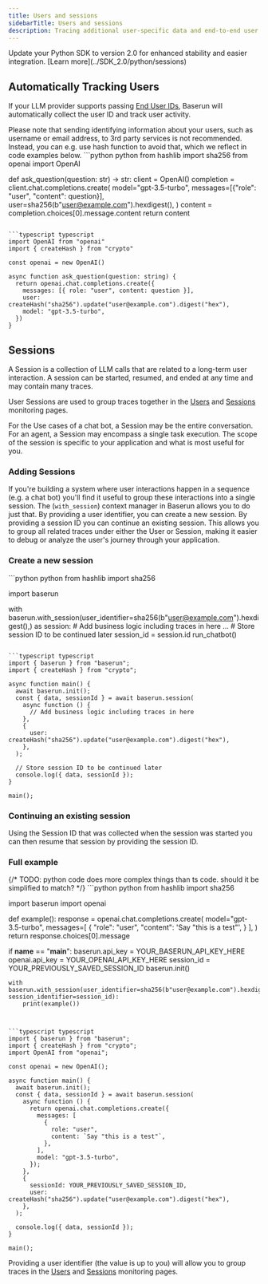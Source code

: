 ```yaml
---
title: Users and sessions
sidebarTitle: Users and sessions
description: Tracing additional user-specific data and end-to-end user journeys
---
```


<Tip>
  Update your Python SDK to version 2.0 for enhanced stability and easier
  integration. [Learn more](../SDK_2.0/python/sessions)
</Tip>

## Automatically Tracking Users

If your LLM provider supports passing [End User IDs](https://platform.openai.com/docs/guides/safety-best-practices/end-user-ids), Baserun will automatically collect the user ID and track user activity.

<Note>
Please note that sending identifying information about your users, such as username or email address, to 3rd party services is not recommended. Instead, you can e.g. use hash function to avoid that, which we reflect in code examples below.
</Note>

<CodeGroup>
```python python
from hashlib import sha256
from openai import OpenAI

def ask_question(question: str) -> str:
    client = OpenAI()
    completion = client.chat.completions.create(
        model="gpt-3.5-turbo",
        messages=[{"role": "user", "content": question}],
        user=sha256(b"user@example.com").hexdigest(),
    )
    content = completion.choices[0].message.content
    return content
```

```typescript typescript
import OpenAI from "openai"
import { createHash } from "crypto"

const openai = new OpenAI()

async function ask_question(question: string) {
  return openai.chat.completions.create({
    messages: [{ role: "user", content: question }],
    user: createHash("sha256").update("user@example.com").digest("hex"),
    model: "gpt-3.5-turbo",
  })
}
```
</CodeGroup>

## Sessions

A Session is a collection of LLM calls that are related to a long-term user interaction. A session can be started, resumed, and ended at any time and may contain many traces.

User Sessions are used to group traces together in the [Users](https://app.baserun.ai/monitoring/users) and [Sessions](https://app.baserun.ai/monitoring/user-sessions) monitoring pages.

For the Use cases of a chat bot, a Session may be the entire conversation. For an agent, a Session may encompass a single task execution. The scope of the session is specific to your application and what is most useful for you.

### Adding Sessions

If you're building a system where user interactions happen in a sequence (e.g. a chat bot) you'll find it useful to group these interactions into a single session. The (`with_session`) context manager in Baserun allows you to do just that. By providing a user identifier, you can create a new session. By providing a session ID you can continue an existing session. This allows you to group all related traces under either the User or Session, making it easier to debug or analyze the user's journey through your application.

### Create a new session

<CodeGroup>
```python python
from hashlib import sha256

import baserun
   
with baserun.with_session(user_identifier=sha256(b"user@example.com").hexdigest(),) as session:
    # Add business logic including traces in here
    ...
    # Store session ID to be continued later
    session_id = session.id
    run_chatbot()
```

```typescript typescript
import { baserun } from "baserun";
import { createHash } from "crypto";

async function main() {
  await baserun.init();
  const { data, sessionId } = await baserun.session(
    async function () {
      // Add business logic including traces in here
    },
    {
      user: createHash("sha256").update("user@example.com").digest("hex"),
    },
  );

  // Store session ID to be continued later
  console.log({ data, sessionId });
}

main();

```

</CodeGroup>

### Continuing an existing session

Using the Session ID that was collected when the session was started you can then resume that session by providing the session ID.

### Full example

<CodeGroup>
{/* TODO: python code does more complex things than ts code. should it be simplified to match? */}
```python python
from hashlib import sha256

import baserun
import openai


def example():
    response = openai.chat.completions.create(
        model="gpt-3.5-turbo",
        messages=[
            {
                "role": "user",
                "content": 'Say "this is a test"',
            }
        ],
    )
    return response.choices[0].message


if __name__ == "__main__":
    baserun.api_key = YOUR_BASERUN_API_KEY_HERE
    openai.api_key = YOUR_OPENAI_API_KEY_HERE
    session_id = YOUR_PREVIOUSLY_SAVED_SESSION_ID
    baserun.init()

    with baserun.with_session(user_identifier=sha256(b"user@example.com").hexdigest(), session_identifier=session_id):
        print(example())
```


```typescript typescript
import { baserun } from "baserun";
import { createHash } from "crypto";
import OpenAI from "openai";

const openai = new OpenAI();

async function main() {
  await baserun.init();
  const { data, sessionId } = await baserun.session(
    async function () {
      return openai.chat.completions.create({
        messages: [
          {
            role: "user",
            content: `Say "this is a test"`,
          },
        ],
        model: "gpt-3.5-turbo",
      });
    },
    {
      sessionId: YOUR_PREVIOUSLY_SAVED_SESSION_ID,
      user: createHash("sha256").update("user@example.com").digest("hex"),
    },
  );

  console.log({ data, sessionId });
}

main();
```

</CodeGroup>

Providing a user identifier (the value is up to you) will allow you to group traces in the [Users](https://app.baserun.ai/monitoring/users) and [Sessions](https://appbaserun.ai/monitoring/user-sessions) monitoring pages.
